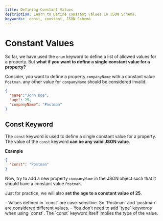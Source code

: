```yaml
---
title: Defining Constant Values
description: Learn to Define constant values in JSON Schema.
keywords:  const, constant, JSON Schema
---
```


# Constant Values

So far, we have used the `enum` keyword to define a list of allowed values for a property. But **what if you want to define a single constant value for a property?**

Consider, you want to define a property `companyName` with a constant value `Postman`. any other value for `companyName` should be considered invalid.

```json highlightLineStart={4}
{
  "name":"John Doe",
  "age": 25,
  "companyName": "Postman"
}
```

## Const Keyword

The `const` keyword is used to define a single constant value for a property. The value of the `const` keyword **can be any valid JSON value**.

**Example**

```json
{
  "const": "Postman"
}
```

Now, try to add a new property `companyName` in the JSON object such that it should have a constant value `Postman`.

Just for practice, we will also **set the age to a constant value of 25**.




<GoodToKnowBox>
- Values defined in `const` are case-sensitive. So `Postman` and `postman` are considered different values.
- You don't need to add `type` keywords when using `const`. The `const` keyword itself implies the type of the value.
</GoodToKnowBox>